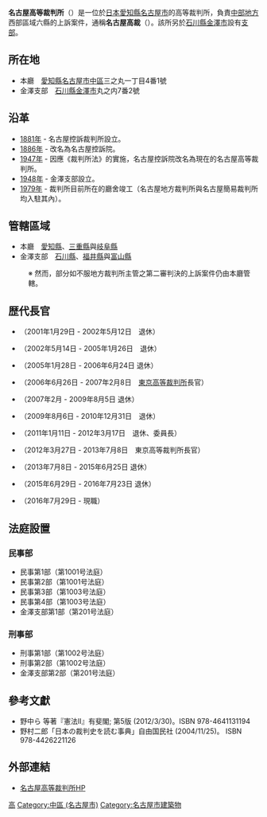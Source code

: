 {{Infobox_High_Court
|court_name =名古屋高等裁判所<br><small>{{lang|ja|名古屋高等裁判所}}</small>
| image = Nagoya Court.jpg
| imagesize = 280px
| caption = 名古屋高等裁判所
| established = 
| jurisdiction = [[愛知縣|愛知縣]]、[[三重縣|三重縣]]、[[岐阜縣|岐阜縣]]、<br>[[石川縣|石川縣]]、[[福井縣|福井縣]]、[[富山縣|富山縣]]
| location = {{JAP}}[[愛知縣|愛知縣]][[名古屋市|名古屋市]][[中區_(名古屋市)|中區]]三之丸一丁目4番1號
| authority = 《裁判所法》
| appeals   = [[最高裁判所|最高裁判所]]  
| procuratorate ={{link-jp|名古屋高等檢察廳|名古屋高等検察庁|名古屋高等檢察廳}}
| website = http://www.courts.go.jp/nagoya-h/
| chiefjudgetitle = 名古屋高等裁判所長官
| chiefjudgename = {{link-jp|原優|原優|原優}}
| termstart = 2016年7月29日
}}
'''名古屋高等裁判所'''（{{lang-ja|名古屋高等裁判所}}）是一位於[[日本|日本]][[愛知縣|愛知縣]][[名古屋市|名古屋市]]的高等裁判所，負責[[中部地方|中部地方]]西部區域六縣的上訴案件，通稱'''名古屋高裁'''（{{lang|ja|名古屋高裁}}）。該所另於[[石川縣|石川縣]][[金澤市|金澤市]]設有[[名古屋高等裁判所金澤支部|支部]]。

== 所在地 ==
*本廳　[[愛知縣|愛知縣]][[名古屋市|名古屋市]][[中區_(名古屋市)|中區]]三之丸一丁目4番1號
*金澤支部　[[石川縣|石川縣]][[金澤市|金澤市]]丸之内7番2號

== 沿革 ==
*[[1881年|1881年]] - 名古屋控訴裁判所設立。
*[[1886年|1886年]] - 改名為名古屋控訴院。
*[[1947年|1947年]] - 因應《裁判所法》的實施，名古屋控訴院改名為現在的名古屋高等裁判所。
*[[1948年|1948年]] - 金澤支部設立。
*[[1979年|1979年]] - 裁判所目前所在的廳舍竣工（名古屋地方裁判所與名古屋簡易裁判所均入駐其內）。

== 管轄區域 ==
*本廳　[[愛知縣|愛知縣]]、[[三重縣|三重縣]]與[[岐阜縣|岐阜縣]]
*金澤支部　[[石川縣|石川縣]]、[[福井縣|福井縣]]與[[富山縣|富山縣]]
:※ 然而，部分如不服地方裁判所主管之第二審判決的上訴案件仍由本廳管轄。

== 歴代長官 ==
*{{link-jp|荒井史男|荒井史男|荒井史男}}（2001年1月29日 - 2002年5月12日　退休）
*{{link-jp|濱崎恭生|濱崎恭生|濱崎恭生}}（2002年5月14日 - 2005年1月26日　退休）
*{{link-jp|中込秀樹|中込秀樹|中込秀樹}}（2005年1月28日 - 2006年6月24日  退休）
*{{link-jp|竹崎博允|竹崎博允|竹崎博允}}（2006年6月26日 - 2007年2月8日　[[東京高等裁判所|東京高等裁判所]]長官）
*{{link-jp|細川清|細川清|細川清}}（2007年2月 - 2009年8月5日 退休）
*{{link-jp|門口正人|門口正人|門口正人}}（2009年8月6日 - 2010年12月31日　退休）
*{{link-jp|房村精一|房村精一|房村精一}}（2011年1月11日 - 2012年3月17日　退休、{{link-jp|公安審査委員會|公安審査委員会|公安審査委員會}}委員長）
*{{link-jp|山崎敏充|山崎敏充|山崎敏充}}（2012年3月27日 - 2013年7月8日　東京高等裁判所長官）
*{{link-jp|岡田雄一|岡田雄一|岡田雄一}}（2013年7月8日 - 2015年6月25日 退休）
*{{link-jp|山名學|山名学 (裁判官)|山名學}}（2015年6月29日 - 2016年7月23日 退休）
*{{link-jp|原優|原優|原優}}（2016年7月29日 - 現職）

==法庭設置==

===民事部===
* 民事第1部（第1001号法庭）
* 民事第2部（第1001号法庭）
* 民事第3部（第1003号法庭）
* 民事第4部（第1003号法庭）
* 金澤支部第1部（第201号法庭）
===刑事部===
* 刑事第1部（第1002号法庭）
* 刑事第2部（第1002号法庭）
* 金澤支部第2部（第201号法庭）

==參考文獻==
{{refbegin}}
*野中ら 等著『憲法II』有斐閣; 第5版 (2012/3/30)。ISBN 978-4641131194
*野村二郎「日本の裁判史を読む事典」自由国民社 (2004/11/25)。 ISBN 978-4426221126
{{refend}}

== 外部連結 ==
*[http://www.courts.go.jp/nagoya-h/ 名古屋高等裁判所HP] {{Wayback|url=http://www.courts.go.jp/nagoya-h/ |date=20200216235229 }}

{{日本裁判所}}

[[Category:日本法院|高]]
[[Category:中區_(名古屋市)|Category:中區 (名古屋市)]]
[[Category:名古屋市建築物|Category:名古屋市建築物]]